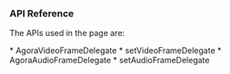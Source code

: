 
<PlatformWrapper platform="macos">

### API Reference

The APIs used in the page are:

<ProductWrapper notAllowed="voice-calling">
* <Link to = "{{global.API_REF_MACOS_ROOT}}/class_ivideoframeobserver.html">AgoraVideoFrameDelegate</Link>
* <Link to = "{{global.API_REF_MACOS_ROOT}}/class_irtcengine.html#api_imediaengine_registervideoframeobserver">setVideoFrameDelegate</Link>
</ProductWrapper>
* <Link to = "{{global.API_REF_MACOS_ROOT}}/class_iaudioframeobserver.html">AgoraAudioFrameDelegate</Link>
* <Link to = "{{global.API_REF_MACOS_ROOT}}/class_irtcengine.html#api_imediaengine_registeraudioframeobserver">setAudioFrameDelegate</Link>


</PlatformWrapper>
